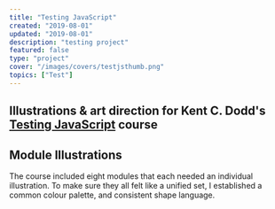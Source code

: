 ```yaml
---
title: "Testing JavaScript"
created: "2019-08-01"
updated: "2019-08-01"
description: "testing project"
featured: false
type: "project"
cover: "/images/covers/testjsthumb.png"
topics: ["Test"]
---
```


## Illustrations & art direction for Kent C. Dodd's [Testing JavaScript](https://testingjavascript.com/) course


## Module Illustrations

The course included eight modules that each needed an individual illustration. To make sure they all felt like a unified set, I established a common colour palette, and consistent shape language.



